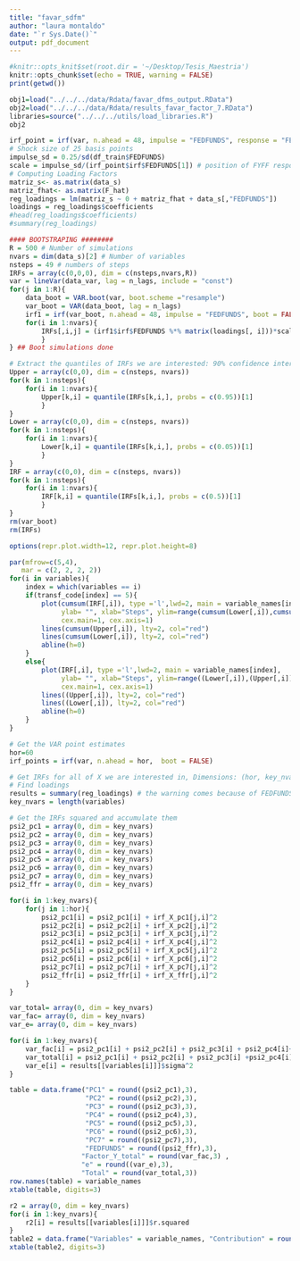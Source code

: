 ```yaml
---
title: "favar_sdfm"
author: "laura montaldo"
date: "`r Sys.Date()`"
output: pdf_document
---
```


```r
#knitr::opts_knit$set(root.dir = '~/Desktop/Tesis_Maestria')
knitr::opts_chunk$set(echo = TRUE, warning = FALSE)
print(getwd())
```

```r
obj1=load("../../../data/Rdata/favar_dfms_output.RData")
obj2=load("../../../data/Rdata/results_favar_factor_7.RData")
libraries=source("../../../utils/load_libraries.R")
obj2
```

```r
irf_point = irf(var, n.ahead = 48, impulse = "FEDFUNDS", response = "FEDFUNDS", boot = FALSE)
# Shock size of 25 basis points
impulse_sd = 0.25/sd(df_train$FEDFUNDS)
scale = impulse_sd/(irf_point$irf$FEDFUNDS[1]) # position of FYFF response at step 0
# Computing Loading Factors
matriz_s<- as.matrix(data_s)
matriz_fhat<- as.matrix(F_hat)
reg_loadings = lm(matriz_s ~ 0 + matriz_fhat + data_s[,"FEDFUNDS"])
loadings = reg_loadings$coefficients
#head(reg_loadings$coefficients)
#summary(reg_loadings)
```

```r
#### BOOTSTRAPING ########
R = 500 # Number of simulations
nvars = dim(data_s)[2] # Number of variables
nsteps = 49 # numbers of steps
IRFs = array(c(0,0,0), dim = c(nsteps,nvars,R))
var = lineVar(data_var, lag = n_lags, include = "const")
for(j in 1:R){    
    data_boot = VAR.boot(var, boot.scheme ="resample")
    var_boot = VAR(data_boot, lag = n_lags)
    irf1 = irf(var_boot, n.ahead = 48, impulse = "FEDFUNDS", boot = FALSE)
    for(i in 1:nvars){
        IRFs[,i,j] = (irf1$irf$FEDFUNDS %*% matrix(loadings[, i]))*scale
        }
} ## Boot simulations done

# Extract the quantiles of IRFs we are interested: 90% confidence intervals in BBE
Upper = array(c(0,0), dim = c(nsteps, nvars))
for(k in 1:nsteps){
    for(i in 1:nvars){
        Upper[k,i] = quantile(IRFs[k,i,], probs = c(0.95))[1]
        }
}
Lower = array(c(0,0), dim = c(nsteps, nvars))
for(k in 1:nsteps){
    for(i in 1:nvars){
        Lower[k,i] = quantile(IRFs[k,i,], probs = c(0.05))[1]
        }
}
IRF = array(c(0,0), dim = c(nsteps, nvars))
for(k in 1:nsteps){
    for(i in 1:nvars){
        IRF[k,i] = quantile(IRFs[k,i,], probs = c(0.5))[1]
        }
}
rm(var_boot)
rm(IRFs)
```



```r
options(repr.plot.width=12, repr.plot.height=8)

par(mfrow=c(5,4), 
   mar = c(2, 2, 2, 2))
for(i in variables){
    index = which(variables == i)
    if(transf_code[index] == 5){
        plot(cumsum(IRF[,i]), type ='l',lwd=2, main = variable_names[index],
             ylab= "", xlab="Steps", ylim=range(cumsum(Lower[,i]),cumsum(Upper[,i])),
             cex.main=1, cex.axis=1)
        lines(cumsum(Upper[,i]), lty=2, col="red")
        lines(cumsum(Lower[,i]), lty=2, col="red")
        abline(h=0)
    }
    else{
        plot(IRF[,i], type ='l',lwd=2, main = variable_names[index],
             ylab= "", xlab="Steps", ylim=range((Lower[,i]),(Upper[,i])),
             cex.main=1, cex.axis=1)
        lines((Upper[,i]), lty=2, col="red")
        lines((Lower[,i]), lty=2, col="red")
        abline(h=0)  
    }
}
```
```r
# Get the VAR point estimates
hor=60
irf_points = irf(var, n.ahead = hor,  boot = FALSE)
```

```r
# Get IRFs for all of X we are interested in, Dimensions: (hor, key_nvars)
# Find loadings
results = summary(reg_loadings) # the warning comes because of FEDFUNDS
key_nvars = length(variables)
```


```r
# Get the IRFs squared and accumulate them
psi2_pc1 = array(0, dim = key_nvars)
psi2_pc2 = array(0, dim = key_nvars)
psi2_pc3 = array(0, dim = key_nvars)
psi2_pc4 = array(0, dim = key_nvars)
psi2_pc5 = array(0, dim = key_nvars)
psi2_pc6 = array(0, dim = key_nvars)
psi2_pc7 = array(0, dim = key_nvars)
psi2_ffr = array(0, dim = key_nvars)

for(i in 1:key_nvars){
    for(j in 1:hor){
        psi2_pc1[i] = psi2_pc1[i] + irf_X_pc1[j,i]^2
        psi2_pc2[i] = psi2_pc2[i] + irf_X_pc2[j,i]^2
        psi2_pc3[i] = psi2_pc3[i] + irf_X_pc3[j,i]^2
        psi2_pc4[i] = psi2_pc4[i] + irf_X_pc4[j,i]^2
        psi2_pc5[i] = psi2_pc5[i] + irf_X_pc5[j,i]^2
        psi2_pc6[i] = psi2_pc6[i] + irf_X_pc6[j,i]^2
        psi2_pc7[i] = psi2_pc7[i] + irf_X_pc7[j,i]^2
        psi2_ffr[i] = psi2_ffr[i] + irf_X_ffr[j,i]^2    
    }
}
```

```r
var_total= array(0, dim = key_nvars)
var_fac= array(0, dim = key_nvars)
var_e= array(0, dim = key_nvars)

for(i in 1:key_nvars){
    var_fac[i] = psi2_pc1[i] + psi2_pc2[i] + psi2_pc3[i] + psi2_pc4[i]+psi2_pc5[i]+psi2_pc6[i]+psi2_pc7[i]+psi2_ffr[i]
    var_total[i] = psi2_pc1[i] + psi2_pc2[i] + psi2_pc3[i] +psi2_pc4[i]+psi2_pc5[i]+psi2_pc6[i]+psi2_pc7[i]+ psi2_ffr[i] + results[[variables[i]]]$sigma^2
    var_e[i] = results[[variables[i]]]$sigma^2
}
```

```r
table = data.frame("PC1" = round((psi2_pc1),3), 
                   "PC2" = round((psi2_pc2),3), 
                   "PC3" = round((psi2_pc3),3), 
                   "PC4" = round((psi2_pc4),3),
                   "PC5" = round((psi2_pc5),3),
                   "PC6" = round((psi2_pc6),3),
                   "PC7" = round((psi2_pc7),3),
                   "FEDFUNDS" = round((psi2_ffr),3),
                  "Factor_Y_total" = round(var_fac,3) ,
                  "e" = round((var_e),3),
                  "Total" = round(var_total,3))
row.names(table) = variable_names
xtable(table, digits=3)
```
```r
r2 = array(0, dim = key_nvars)
for(i in 1:key_nvars){
    r2[i] = results[[variables[i]]]$r.squared
}
table2 = data.frame("Variables" = variable_names, "Contribution" = round((psi2_ffr/var_total),3), "R-squared" = round(r2,3))
xtable(table2, digits=3)
```

